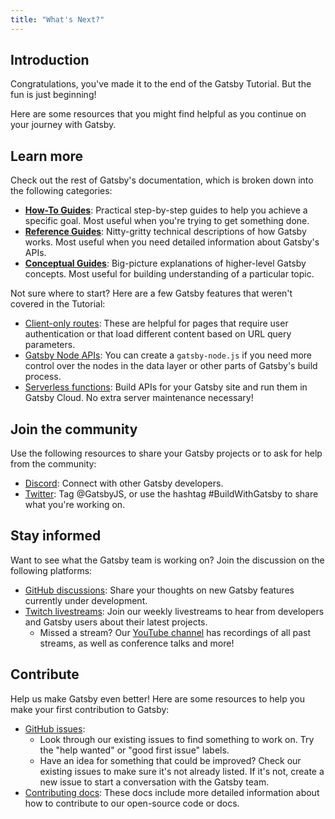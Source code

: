 ```yaml
---
title: "What's Next?"
---
```


## Introduction

Congratulations, you've made it to the end of the Gatsby Tutorial. But the fun is just beginning!

Here are some resources that you might find helpful as you continue on your journey with Gatsby.

## Learn more

Check out the rest of Gatsby's documentation, which is broken down into the following categories:

* [**How-To Guides**](/docs/how-to/): Practical step-by-step guides to help you achieve a specific goal. Most useful when you're trying to get something done.
* [**Reference Guides**](/docs/reference/): Nitty-gritty technical descriptions of how Gatsby works. Most useful when you need detailed information about Gatsby's APIs.
* [**Conceptual Guides**](/docs/conceptual/): Big-picture explanations of higher-level Gatsby concepts. Most useful for building understanding of a particular topic.

Not sure where to start? Here are a few Gatsby features that weren't covered in the Tutorial:

* [Client-only routes](/docs/how-to/routing/client-only-routes-and-user-authentication): These are helpful for pages that require user authentication or that load different content based on URL query parameters.
* [Gatsby Node APIs](/docs/reference/config-files/gatsby-node/): You can create a `gatsby-node.js` if you need more control over the nodes in the data layer or other parts of Gatsby's build process.
* [Serverless functions](/docs/reference/functions/): Build APIs for your Gatsby site and run them in Gatsby Cloud. No extra server maintenance necessary!

## Join the community

Use the following resources to share your Gatsby projects or to ask for help from the community:

* [Discord](https://gatsby.dev/discord): Connect with other Gatsby developers.
* [Twitter](https://twitter.com/gatsbyjs): Tag @GatsbyJS, or use the hashtag #BuildWithGatsby to share what you're working on.

## Stay informed

Want to see what the Gatsby team is working on? Join the discussion on the following platforms:

* [GitHub discussions](https://github.com/gatsbyjs/gatsby/discussions): Share your thoughts on new Gatsby features currently under development.
* [Twitch livestreams](https://www.twitch.tv/gatsbyjs): Join our weekly livestreams to hear from developers and Gatsby users about their latest projects.
    * Missed a stream? Our [YouTube channel](https://www.youtube.com/c/Gatsbyjs) has recordings of all past streams, as well as conference talks and more!

## Contribute

Help us make Gatsby even better! Here are some resources to help you make your first contribution to Gatsby:

* [GitHub issues](https://github.com/gatsbyjs/gatsby/issues):
    * Look through our existing issues to find something to work on. Try the "help wanted" or "good first issue" labels.
    * Have an idea for something that could be improved? Check our existing issues to make sure it's not already listed. If it's not, create a new issue to start a conversation with the Gatsby team.
* [Contributing docs](/contributing/): These docs include more detailed information about how to contribute to our open-source code or docs.
